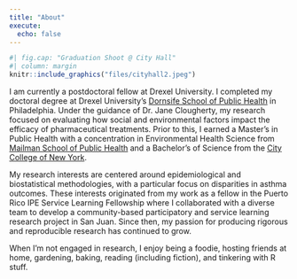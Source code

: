 ```yaml
---
title: "About"
execute: 
  echo: false
---
```


```r
#| fig.cap: "Graduation Shoot @ City Hall"
#| column: margin
knitr::include_graphics("files/cityhall2.jpeg")
```

I am currently a postdoctoral fellow at Drexel University. I completed my doctoral degree at Drexel University's [Dornsife School of Public Health](https://drexel.edu/dornsife/academics/departments/environmental-occupational-health/eoh-student-profiles/) in Philadelphia. Under the guidance of Dr. Jane Clougherty, my research focused on evaluating how social and environmental factors impact the efficacy of pharmaceutical treatments. Prior to this, I earned a Master's in Public Health with a concentration in Environmental Health Science from [Mailman School of Public Health](https://www.publichealth.columbia.edu/academics/departments/environmental-health-sciences-ehs) and a Bachelor's of Science from the [City College of New York](https://www.ccny.cuny.edu/).

My research interests are centered around epidemiological and biostatistical methodologies, with a particular focus on disparities in asthma outcomes. These interests originated from my work as a fellow in the Puerto Rico IPE Service Learning Fellowship where I collaborated with a diverse team to develop a community-based participatory and service learning research project in San Juan. Since then, my passion for producing rigorous and reproducible research has continued to grow.

When I'm not engaged in research, I enjoy being a foodie, hosting friends at home, gardening, baking, reading (including fiction), and tinkering with R stuff.
